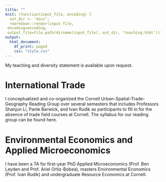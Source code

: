 ---
title: ""
knit: (function(input_file, encoding) {
  out_dir <- 'docs';
  rmarkdown::render(input_file,
 encoding=encoding,
 output_file=file.path(dirname(input_file), out_dir, 'teaching.html'))})
output:
  html_document:
    df_print: paged
    css: "style.css"
---

<left>

My teaching and diversity statement is available upon request. 

# International Trade

I conceptualized and co-organized the Cornell Urban-Spatial-Trade-Geography Reading Group over several semesters that includes Professors Shanjun Li, Panle Barwick, and Ivan Rudik as participants to fill in for the absence of trade field courses at Cornell. The syllabus for our reading group can be found here.

# Environmental Economics and Applied Microeconomics

I have been a TA for first-year PhD Applied Microeconomics (Prof. Ben Leyden and Prof. Ariel Ortiz-Bobea), masters Environmental Economics (Prof. Ivan Rudik) and undergraduate Resource Economics at Cornell. 







